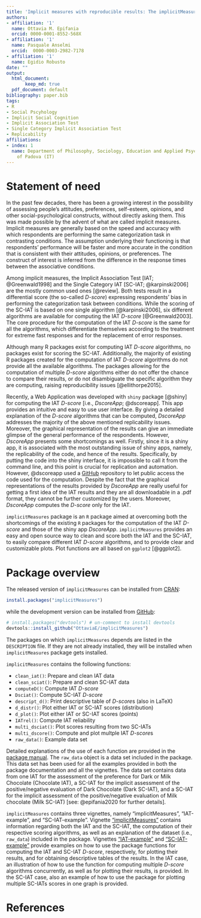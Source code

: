```yaml
---
title: 'Implicit measures with reproducible results: The implicitMeasures package'
authors:
- affiliation: '1'
  name: Ottavia M. Epifania
  orcid: 0000-0001-8552-568X
- affiliation: '1'
  name: Pasquale Anselmi
  orcid:  0000-0003-2982-7178
- affiliation: '1'
  name: Egidio Robusto
date: ""
output: 
  html_document:
       keep_md: true
  pdf_document: default
bibliography: paper.bib
tags:
- R
- Social Pscyhology
- Implicit Social Cognition
- Implicit Association Test
- Single Category Implicit Association Test
- Replicability
affiliations:
- index: 1
  name: Department of Philosophy, Sociology, Education and Applied Psychology, University
    of Padova (IT)
---
```


# Statement of need

In the past few decades, there has been a growing interest in the possibility of assessing people's attitudes, preferences, self-esteem, opinions, and other social-psychological constructs, without directly asking them. This was made possible by the advent of what are called implicit measures. Implicit measures are generally based on the speed and accuracy with which respondents are performing the same categorization task in contrasting conditions. 
The assumption underlying their functioning is that respondents' performance will be faster and more accurate in the condition that is consistent with their attitudes, opinions, or preferences.
The construct of interest is inferred from the difference in the response times between the associative conditions.

Among implicit measures, the Implicit Association Test [IAT; @Greenwald1998] and the Single Category IAT [SC-IAT; @karpinski2006] are the mostly common used ones [@review].
 Both tests result in a differential score (the so-called *D-score*) expressing respondents’ bias in performing the categorization task between conditions. While the scoring of the SC-IAT is based on one single algorithm [@karpinski2006], six different algorithms are available for computing the IAT *D-score* [@Greenwald2003]. The core procedure for the computation of the IAT *D-score* is the same for all the algorithms, which differentiate themselves according to the treatment for extreme fast responses and for the replacement of error responses. 

Although many R packages exist for computing IAT *D-score* algorithms, no packages exist for scoring the SC-IAT. Additionally, the majority of existing R packages created for the computation of IAT *D-score* algorithms do not provide all the available algorithms. The packages allowing for the computation of multiple *D-score* algorithms either do not offer the chance to compare their results, or do not disambiguate the specific algorithm they are computing, raising reproducibility issues [@ellithorpe2015]. 

Recently, a Web Application was developed  with `shiny` package [@shiny] for computing the IAT *D-score* [i.e., *DscoreApp*; @dscoreapp]. This app provides an intuitive and easy to use user interface. By giving a detailed explanation of the *D-score* algorithms that can be computed, *DscoreApp* addresses the majority of the above mentioned replicability issues. Moreover, the graphical representation of the results can give an immediate glimpse of the general performance of the respondents. However, *DscoreApp* presents some shortcomings as well. Firstly, since it is a shiny app, it is associated with the most outstanding issue of shiny apps, namely, the replicability of the code, and hence of the results. Specifically, by putting the code into the shiny interface, it is impossible to call it from the command line, and this point is crucial for replication and automation. However, @dscoreapp used a [GitHub](https://github.com/OttaviaE/DscoreApp) repository to let public access the code used for the computation. Despite the fact that the graphical representations of the results provided by *DscoreApp* are really useful for getting a first idea of the IAT results and they are all downloadable in a .pdf format, they cannot be further customized by the users. Moreover, *DscoreApp* computes the *D-score* only for the IAT. 

`implicitMeasures` package is an `R` package aimed at overcoming both the shortcomings of the existing `R` packages for the computation of the IAT *D-score* and those of the shiny app *DscoreApp*.
`implicitMeasures` provides an easy and open source way to clean and score both the IAT and the SC-IAT, to easily compare different IAT *D-score* algorithms, and to provide clear and customizable plots. Plot functions are all based on `ggplot2` [@ggplot2].

# Package overview

The released version of `implicitMeasures` can be installed from [CRAN](https://cran.r-project.org/web/packages/implicitMeasures/index.html): 

```r
install.packages("implicitMeasures")
```

while the development version can be installed from [GitHub](https://github.com/OttaviaE/implicitMeasures):

```r
# install.packages("devtools") # un-comment to install devtools
devtools::install_github("OttaviaE/implicitMeasures")
```

The packages on which `implicitMeasures` depends are listed in the `DESCRIPTION` file. If they are not already installed, they will be installed when `implicitMeasures` package gets installed. 

`implicitMeasures` contains the following functions: 

- `clean_iat()`: Prepare and clean IAT data
- `clean_sciat()`: Prepare and clean SC-IAT data
- `computeD()`: Compute IAT *D-score*
- `Dsciat()`: Compute SC-IAT *D-score*
- `descript_d()`: Print descriptive table of *D-score*s (also in LaTeX)
- `d_distr()`: Plot either IAT or SC-IAT scores (distribution)
- `d_plot()`: Plot either IAT or SC-IAT scores (points)
- `IATrel()`: Compute IAT reliability 
- `multi_dsciat()`: Plot scores resulting from two SC-IATs
- `multi_dscore()`: Compute and plot multple IAT *D-score*s
- `raw_data()`: Example data set

Detailed explanations of the use of each function are provided in the [package manual](https://cran.r-project.org/web/packages/implicitMeasures/implicitMeasures.pdf).
The `raw_data` object is a data set included in the package. This data set has been used for all the examples provided in both the package documentation and all the vignettes. The data set contains data from one IAT for the assessment of the preference for Dark or Milk Chocolate (Chocolate IAT), a SC-IAT for the implicit assessment of the positive/negative evaluation of Dark Chocolate (Dark SC-IAT), and a SC-IAT for the implicit assessment of the positive/negative evaluation of Milk chocolate (Milk SC-IAT) [see: @epifania2020 for further details]. 



`implicitMeasures` contains three vignettes, namely "implicitMeasures", "IAT-example", and "SC-IAT-example". Vignette ["implicitMeasures"](https://cran.r-project.org/web/packages/implicitMeasures/vignettes/implicitMeasures.html) contains information regarding both the IAT and the SC-IAT, the computation of their respective scoring algorithms, as well as an explanation of the dataset (i.e., `raw_data`) included in the package. 
Vignettes ["IAT-example"](https://cran.r-project.org/web/packages/implicitMeasures/vignettes/IAT-example.html) and ["SC-IAT-example"](https://cran.r-project.org/web/packages/implicitMeasures/vignettes/SC-IAT-example.html) provide examples on how to use the package functions for computing the IAT and SC-IAT *D-score*, respectively, for plotting their results, and for obtaining descriptive tables of the results. In the IAT case, an illustration of how to use the function for computing multiple *D-score* algorithms concurrently, as well as for plotting their results, is provided. In the SC-IAT case, also an example of how to use the package for plotting multiple SC-IATs scores in one graph is provided. 

# References

